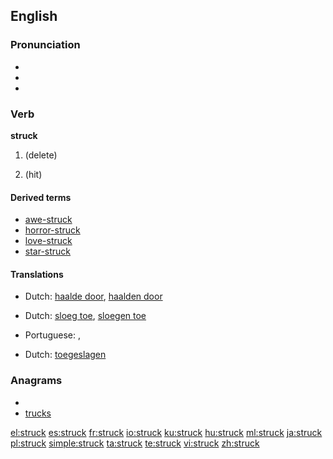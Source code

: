 ==English==

{{rank|wrong|afraid|merely|648|struck|man's|write|caught}}

===Pronunciation===
* {{IPA|/'stɻʌk/}}
* {{audio|en-us-struck.ogg|Audio (US)}}
* {{rhymes|ʌk}}

===Verb===
'''struck'''

# {{past of|[[strike]]}} (delete)
# {{past of|strike}} (hit)

====Derived terms====
*[[awe-struck]]
*[[horror-struck]]
*[[love-struck]]
*[[star-struck]]

====Translations====
{{trans-top|delete}}
* Dutch: [[haalde door]], [[haalden door]]
{{trans-mid}}
{{trans-bottom}}
{{trans-top|hit - past tense}}
* Dutch: [[sloeg toe]], [[sloegen toe]]
{{trans-mid}}
* Portuguese: {{t|pt|atingido|m}},  {{t|pt|atingida|f}}
{{trans-bottom}}
{{trans-top|hit - past participle}}
* Dutch: [[toegeslagen]]
{{trans-mid}}
{{trans-bottom}}

===Anagrams===
* {{alphagram|ckrstu}}
* [[trucks#English|trucks]]

[[el:struck]]
[[es:struck]]
[[fr:struck]]
[[io:struck]]
[[ku:struck]]
[[hu:struck]]
[[ml:struck]]
[[ja:struck]]
[[pl:struck]]
[[simple:struck]]
[[ta:struck]]
[[te:struck]]
[[vi:struck]]
[[zh:struck]]